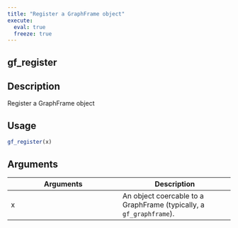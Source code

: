 ```yaml
---
title: "Register a GraphFrame object"
execute:
  eval: true
  freeze: true
---
```


## gf_register

## Description
Register a GraphFrame object


## Usage
```r
gf_register(x)
```

## Arguments
|Arguments|Description|
|---|---|
| x | An object coercable to a GraphFrame (typically, a `gf_graphframe`). |









